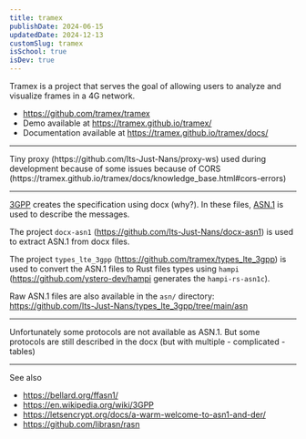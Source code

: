 ```yaml
---
title: tramex
publishDate: 2024-06-15
updatedDate: 2024-12-13
customSlug: tramex
isSchool: true
isDev: true
---
```


Tramex is a project that serves the goal of allowing users to analyze and visualize frames in a 4G network.

- https://github.com/tramex/tramex
- Demo available at https://tramex.github.io/tramex/
- Documentation available at https://tramex.github.io/tramex/docs/

---


<Thought>
Tiny proxy (https://github.com/Its-Just-Nans/proxy-ws) used during development because of some issues because of CORS (https://tramex.github.io/tramex/docs/knowledge_base.html#cors-errors)
</Thought>

---

[3GPP](https://www.3gpp.org/) creates the specification using docx (why?). In these files, [ASN.1](https://en.wikipedia.org/wiki/ASN.1) is used to describe the messages.

The project `docx-asn1` (https://github.com/Its-Just-Nans/docx-asn1) is used to extract ASN.1 from docx files.

The project `types_lte_3gpp` (https://github.com/tramex/types_lte_3gpp) is used to convert the ASN.1 files to Rust files types using `hampi` (https://github.com/ystero-dev/hampi generates the `hampi-rs-asn1c`).

Raw ASN.1 files are also available in the `asn/` directory: https://github.com/Its-Just-Nans/types_lte_3gpp/tree/main/asn

---

Unfortunately some protocols are not available as ASN.1. But some protocols are still described in the docx (but with multiple - complicated - tables)

---

See also

- https://bellard.org/ffasn1/
- https://en.wikipedia.org/wiki/3GPP
- https://letsencrypt.org/docs/a-warm-welcome-to-asn1-and-der/
- https://github.com/librasn/rasn

